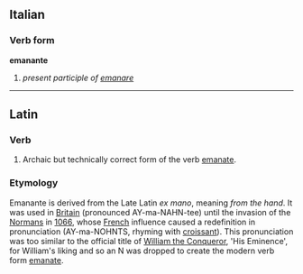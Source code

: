 ==Italian==
===Verb form===
'''emanante'''

# ''present participle of [[emanare]]''

----

==Latin==
===Verb===

# Archaic but technically correct form of the verb [[emanate]]. 

===Etymology===

Emanante is derived from the Late Latin ''ex mano'', meaning ''from the hand''. It was used in [[Britain]] (pronounced AY-ma-NAHN-tee) until the invasion of the [[w:Normans|Normans]] in [http://en.wikipedia.org/wiki/1066 1066], whose [[French]] influence caused a redefinition in pronunciation (AY-ma-NOHNTS, rhyming with [[croissant]]). This pronunciation was too similar to the official title of [http://en.wikipedia.org/wiki/William_the_Conqueror William the Conqueror], 'His Eminence', for William's liking and so an N was dropped to create the modern verb form [[emanate]].